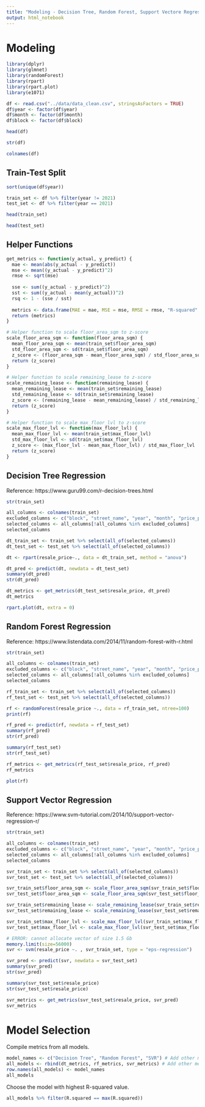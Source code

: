 ```yaml
---
title: "Modeling - Decision Tree, Random Forest, Support Vectore Regression"
output: html_notebook
---
```


# Modeling

```r
library(dplyr)
library(glmnet)
library(randomForest)
library(rpart)
library(rpart.plot)
library(e1071)
```

```r
df <- read.csv("../data/data_clean.csv", stringsAsFactors = TRUE)
df$year <- factor(df$year)
df$month <- factor(df$month)
df$block <- factor(df$block)
```

```r
head(df)
```

```r
str(df)
```

```r
colnames(df)
```

## Train-Test Split

```r
sort(unique(df$year))
```

```r
train_set <- df %>% filter(year != 2021)
test_set <- df %>% filter(year == 2021)
```

```r
head(train_set)
```

```r
head(test_set)
```

## Helper Functions

```r
get_metrics <- function(y_actual, y_predict) {
  mae <- mean(abs(y_actual - y_predict))
  mse <- mean((y_actual - y_predict)^2)
  rmse <- sqrt(mse)
  
  sse <- sum((y_actual - y_predict)^2)
  sst <- sum((y_actual - mean(y_actual))^2)
  rsq <- 1 - (sse / sst)
  
  metrics <- data.frame(MAE = mae, MSE = mse, RMSE = rmse, "R-squared" = rsq)
  return (metrics)
}
```

```r
# Helper function to scale floor_area_sqm to z-score
scale_floor_area_sqm <- function(floor_area_sqm) {
  mean_floor_area_sqm <- mean(train_set$floor_area_sqm)
  std_floor_area_sqm <- sd(train_set$floor_area_sqm)
  z_score <- (floor_area_sqm - mean_floor_area_sqm) / std_floor_area_sqm
  return (z_score)
}

# Helper function to scale remaining_lease to z-score
scale_remaining_lease <- function(remaining_lease) {
  mean_remaining_lease <- mean(train_set$remaining_lease)
  std_remaining_lease <- sd(train_set$remaining_lease)
  z_score <- (remaining_lease - mean_remaining_lease) / std_remaining_lease
  return (z_score)
}

# Helper function to scale max_floor_lvl to z-score
scale_max_floor_lvl <- function(max_floor_lvl) {
  mean_max_floor_lvl <- mean(train_set$max_floor_lvl)
  std_max_floor_lvl <- sd(train_set$max_floor_lvl)
  z_score <- (max_floor_lvl - mean_max_floor_lvl) / std_max_floor_lvl
  return (z_score)
}
```

## Decision Tree Regression

Reference: 
https://www.guru99.com/r-decision-trees.html

```r
str(train_set)

all_columns <- colnames(train_set)
excluded_columns <- c("block", "street_name", "year", "month", "price_per_sqm", "region")
selected_columns <- all_columns[!all_columns %in% excluded_columns]
selected_columns

```

```r
dt_train_set <- train_set %>% select(all_of(selected_columns))
dt_test_set <- test_set %>% select(all_of(selected_columns))
```

```r
dt <- rpart(resale_price~., data = dt_train_set, method = "anova")
```

```r
dt_pred <- predict(dt, newdata = dt_test_set)
summary(dt_pred)
str(dt_pred)
```

```r
dt_metrics <- get_metrics(dt_test_set$resale_price, dt_pred)
dt_metrics
```

```r
rpart.plot(dt, extra = 0)
```

## Random Forest Regression

Reference: 
https://www.listendata.com/2014/11/random-forest-with-r.html

```r
str(train_set)

all_columns <- colnames(train_set)
excluded_columns <- c("block", "street_name", "year", "month", "price_per_sqm", "region")
selected_columns <- all_columns[!all_columns %in% excluded_columns]
selected_columns

```

```r
rf_train_set <- train_set %>% select(all_of(selected_columns))
rf_test_set <- test_set %>% select(all_of(selected_columns))
```

```r
rf <- randomForest(resale_price ~., data = rf_train_set, ntree=100)
print(rf)
```

```r

rf_pred <- predict(rf, newdata = rf_test_set)
summary(rf_pred)
str(rf_pred)

summary(rf_test_set)
str(rf_test_set)
```

```r
rf_metrics <- get_metrics(rf_test_set$resale_price, rf_pred)
rf_metrics
```

```r
plot(rf)
```

## Support Vector Regression

Reference:
https://www.svm-tutorial.com/2014/10/support-vector-regression-r/

```r
str(train_set)

all_columns <- colnames(train_set)
excluded_columns <- c("block", "street_name", "year", "month", "price_per_sqm", "region")
selected_columns <- all_columns[!all_columns %in% excluded_columns]
selected_columns

```

```r
svr_train_set <- train_set %>% select(all_of(selected_columns))
svr_test_set <- test_set %>% select(all_of(selected_columns))

svr_train_set$floor_area_sqm <- scale_floor_area_sqm(svr_train_set$floor_area_sqm)
svr_test_set$floor_area_sqm <- scale_floor_area_sqm(svr_test_set$floor_area_sqm)

svr_train_set$remaining_lease <- scale_remaining_lease(svr_train_set$remaining_lease)
svr_test_set$remaining_lease <- scale_remaining_lease(svr_test_set$remaining_lease)

svr_train_set$max_floor_lvl <- scale_max_floor_lvl(svr_train_set$max_floor_lvl)
svr_test_set$max_floor_lvl <- scale_max_floor_lvl(svr_test_set$max_floor_lvl)

```

```r
# ERROR: cannot allocate vector of size 1.5 Gb
memory.limit(size=56000)
svr <- svm(resale_price ~. , svr_train_set, type = "eps-regression")
```

```r
svr_pred <- predict(svr, newdata = svr_test_set)
summary(svr_pred)
str(svr_pred)

summary(svr_test_set$resale_price)
str(svr_test_set$resale_price)
```

```r
svr_metrics <- get_metrics(svr_test_set$resale_price, svr_pred)
svr_metrics
```

# Model Selection

Compile metrics from all models.

```r
model_names <- c("Decision Tree", "Random Forest", "SVR") # Add other model names here
all_models <- rbind(dt_metrics, rf_metrics, svr_metrics) # Add other metrics here
row.names(all_models) <- model_names
all_models
```

Choose the model with highest R-squared value.

```r
all_models %>% filter(R.squared == max(R.squared))
```

